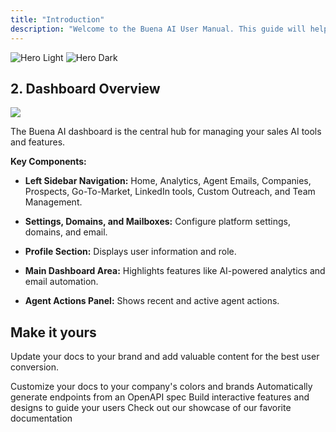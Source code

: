 ```yaml
---
title: "Introduction"
description: "Welcome to the Buena AI User Manual. This guide will help you navigate and utilize all features within the Buena AI platform"
---
```


<img alt="Hero Light" classname="block dark:hidden" src="/images/hero-light.svg" />

<img alt="Hero Dark" classname="hidden dark:block" src="/images/hero-dark.svg" />

## 2. Dashboard Overview&#x20;

![](/images/February15,20257_23_59PM-Screenshot.png)

The Buena AI dashboard is the central hub for managing your sales AI tools and features.

**Key Components:**

* **Left Sidebar Navigation:** Home, Analytics, Agent Emails, Companies, Prospects, Go-To-Market, LinkedIn tools, Custom Outreach, and Team Management.

* **Settings, Domains, and Mailboxes:** Configure platform settings, domains, and email.

* **Profile Section:** Displays user information and role.

* **Main Dashboard Area:** Highlights features like AI-powered analytics and email automation.

* **Agent Actions Panel:** Shows recent and active agent actions.



## Make it yours

Update your docs to your brand and add valuable content for the best user conversion.

<CardGroup cols={2}>
  <Card title="Customize Style" icon="palette" href="https://mintlify.com/docs/settings/global">
    Customize your docs to your company's colors and brands
  </Card>

  <Card title="Reference APIs" icon="code" href="https://mintlify.com/docs/api-playground/openapi">
    Automatically generate endpoints from an OpenAPI spec
  </Card>

  <Card title="Add Components" icon="screwdriver-wrench" href="https://mintlify.com/docs/content/components/accordions">
    Build interactive features and designs to guide your users
  </Card>

  <Card title="Get Inspiration" icon="stars" href="https://mintlify.com/customers">
    Check out our showcase of our favorite documentation
  </Card>
</CardGroup>